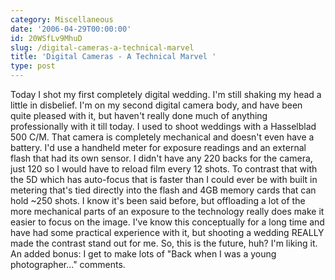 ```yaml
---
category: Miscellaneous
date: '2006-04-29T00:00:00'
id: 20WSfLv9MhuD
slug: /digital-cameras-a-technical-marvel
title: 'Digital Cameras - A Technical Marvel '
type: post
---
```


Today I shot my first completely digital wedding. I'm still shaking
my head a little in disbelief. I'm on my second digital camera
body, and have been quite pleased with it, but haven't really done
much of anything professionally with it till today. I used to shoot
weddings with a Hasselblad 500 C/M. That camera is completely
mechanical and doesn't even have a battery. I'd use a handheld
meter for exposure readings and an external flash that had its own
sensor. I didn't have any 220 backs for the camera, just 120 so I
would have to reload film every 12 shots. To contrast that with the
5D which has auto-focus that is faster than I could ever be with
built in metering that's tied directly into the flash and 4GB
memory cards that can hold \~250 shots. I know it's been said
before, but offloading a lot of the more mechanical parts of an
exposure to the technology really does make it easier to focus on
the image. I've know this conceptually for a long time and have had
some practical experience with it, but shooting a wedding REALLY
made the contrast stand out for me. So, this is the future, huh?
I'm liking it. An added bonus: I get to make lots of "Back when I
was a young photographer..." comments.